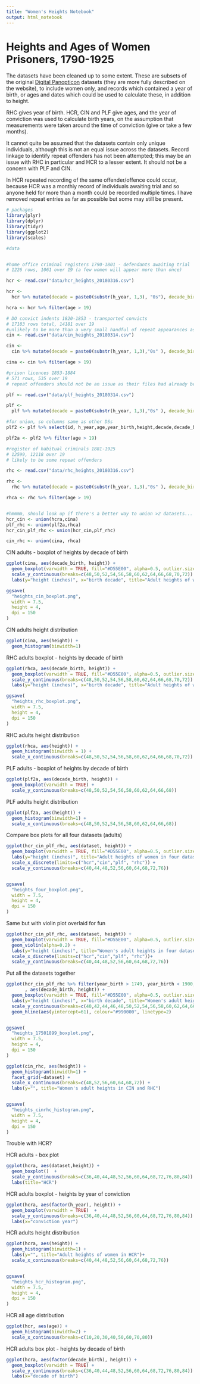 ```yaml
---
title: "Women's Heights Notebook"
output: html_notebook
---
```



Heights and Ages of Women Prisoners, 1790-1925
========================

The datasets have been cleaned up to some extent. These are subsets of the original [Digital Panopticon](https://www.digitalpanopticon.org) datasets (they are more fully described on the website), to include women only, and records which contained a year of birth, or ages and dates which could be used to calculate these, in addition to height.

RHC gives year of birth. HCR, CIN and PLF give ages, and the year of conviction was used to calculate birth years, on the assumption that measurements were taken around the time of conviction (give or take a few months). 

It cannot quite be assumed that the datasets contain only unique individuals, although this is not an equal issue across the datasets. Record linkage to identify repeat offenders has not been attempted; this may be an issue with RHC in particular and HCR to a lesser extent. It should not be a concern with PLF and CIN. 

In HCR repeated recording of the same offender/offence could occur, because HCR was a monthly record of individuals awaiting trial and so anyone held for more than a month could be recorded multiple times. I have removed repeat entries as far as possible but some may still be present.  


```r
# packages
library(plyr)
library(dplyr)
library(tidyr)
library(ggplot2)
library(scales)

```


```r
#data


#home office criminal registers 1790-1801 - defendants awaiting trial
# 1226 rows, 1061 over 19 (a few women will appear more than once)

hcr <- read.csv("data/hcr_heights_20180316.csv")

hcr <-
  hcr %>% mutate(decade = paste0(substr(h_year, 1,3), "0s"), decade_birth = paste0(substr(year_birth, 1,3), "0s"), dataset="hcr" )

hcra <- hcr %>% filter(age > 19)

# DO convict indents 1820-1853 - transported convicts
# 17183 rows total, 14181 over 19 
#unlikely to be more than a very small handful of repeat appearances as it was very rare to be transported more than once!
cin <- read.csv("data/cin_heights_20180314.csv")

cin <- 
  cin %>% mutate(decade = paste0(substr(h_year, 1,3),"0s" ), decade_birth = paste0(substr(year_birth, 1,3), "0s"), dataset = "cin" )

cina <- cin %>% filter(age > 19)

#prison licences 1853-1884
# 571 rows, 535 over 19
# repeat offenders should not be an issue as their files had already been amalgamated. If there was more than one height measurement for an individual only the first has been used.

plf <- read.csv("data/plf_heights_20180314.csv")

plf <-
  plf %>% mutate(decade = paste0(substr(h_year, 1,3),"0s" ), decade_birth = paste0(substr(year_birth, 1,3), "0s"), dataset="plf"  )

#for union, so columns same as other DSs
plf2 <- plf %>% select(id, h_year,age,year_birth,height,decade,decade_birth, dataset)

plf2a <- plf2 %>% filter(age > 19)

#register of habitual criminals 1881-1925
# 12599, 12118 over 19
# likely to be some repeat offenders

rhc <- read.csv("data/rhc_heights_20180316.csv")

rhc <-
  rhc %>% mutate(decade = paste0(substr(h_year, 1,3),"0s" ), decade_birth = paste0(substr(year_birth, 1,3), "0s"), dataset="rhc" )

rhca <- rhc %>% filter(age > 19)


#hmmmm, should look up if there's a better way to union >2 datasets...
hcr_cin <- union(hcra,cina)
plf_rhc <- union(plf2a,rhca)
hcr_cin_plf_rhc <- union(hcr_cin,plf_rhc)

cin_rhc <- union(cina, rhca)

```



CIN adults - boxplot of heights by decade of birth

```r
ggplot(cina, aes(decade_birth, height)) +
  geom_boxplot(varwidth = TRUE, fill="#D55E00", alpha=0.5, outlier.size = 0.7, outlier.alpha = 1) +
  scale_y_continuous(breaks=c(48,50,52,54,56,58,60,62,64,66,68,70,72)) +
  labs(y="height (inches)", x="birth decade", title="Adult heights of women in CIN")

ggsave(
  "heights_cin_boxplot.png",
  width = 7.5,
  height = 4,
  dpi = 150
)
```

CIN adults height distribution

```r

ggplot(cina, aes(height)) +
  geom_histogram(binwidth=1)

```




RHC adults boxplot - heights by decade of birth

```r
ggplot(rhca, aes(decade_birth, height)) +
  geom_boxplot(varwidth = TRUE, fill="#D55E00", alpha=0.5, outlier.size = 0.7, outlier.alpha = 1) +
  scale_y_continuous(breaks=c(48,50,52,54,56,58,60,62,64,66,68,70,72)) +
  labs(y="height (inches)", x="birth decade", title="Adult heights of women in RHC")

ggsave(
  "heights_rhc_boxplot.png",
  width = 7.5,
  height = 4,
  dpi = 150
)
```

RHC adults height distribution

```r
ggplot(rhca, aes(height)) +
  geom_histogram(binwidth = 1) +
  scale_x_continuous(breaks=c(48,50,52,54,56,58,60,62,64,66,68,70,72))
```



PLF adults - boxplot of heights by decade of birth

```r
ggplot(plf2a, aes(decade_birth, height)) +
  geom_boxplot(varwidth = TRUE) +
  scale_y_continuous(breaks=c(48,50,52,54,56,58,60,62,64,66,68)) 
```

PLF adults height distribution

```r
ggplot(plf2a, aes(height)) +
  geom_histogram(binwidth=1) +
  scale_x_continuous(breaks=c(48,50,52,54,56,58,60,62,64,66,68))
```


Compare box plots for all four datasets (adults)

```r
ggplot(hcr_cin_plf_rhc, aes(dataset, height)) +
  geom_boxplot(varwidth = TRUE, fill="#D55E00", alpha=0.5, outlier.size = 0.7, outlier.alpha = 1) +
  labs(y="height (inches)", title="Adult heights of women in four datasets") +
  scale_x_discrete(limits=c("hcr","cin","plf", "rhc")) +
  scale_y_continuous(breaks=c(40,44,48,52,56,60,64,68,72,76))


ggsave(
  "heights_four_boxplot.png",
  width = 7.5,
  height = 4,
  dpi = 150
)
```

Same but with violin plot overlaid for fun

```r
ggplot(hcr_cin_plf_rhc, aes(dataset, height)) +
  geom_boxplot(varwidth = TRUE, fill="#D55E00", alpha=0.5, outlier.size = 0.7, outlier.alpha = 1) +
  geom_violin(alpha=0.2) +
  labs(y="height (inches)", title="Women's adult heights in four datasets, 1790-1925") +
  scale_x_discrete(limits=c("hcr","cin","plf", "rhc"))+
  scale_y_continuous(breaks=c(40,44,48,52,56,60,64,68,72,76))
```


Put all the datasets together


```r
ggplot(hcr_cin_plf_rhc %>% filter(year_birth > 1749, year_birth < 1900, height > 40, height < 80)
       , aes(decade_birth, height)) +
  geom_boxplot(varwidth = TRUE, fill="#D55E00", alpha=0.5, outlier.size = 0.5, outlier.alpha = 1) +
  labs(y="height (inches)", x="birth decade", title="Women's adult heights by birth decade, 1750-1899") +
  scale_y_continuous(breaks=c(40,42,44,46,48,50,52,54,56,58,60,62,64,66,68,70,72,74,76)) +
  geom_hline(aes(yintercept=61), colour="#990000", linetype=2)


ggsave(
  "heights_17501899_boxplot.png",
  width = 7.5,
  height = 4,
  dpi = 150
)
```


```r
ggplot(cin_rhc, aes(height)) +
  geom_histogram(binwidth=1) +
  facet_grid(~dataset) +
  scale_x_continuous(breaks=c(48,52,56,60,64,68,72)) +
  labs(y="", title="Women's adult heights in CIN and RHC")


ggsave(
  "heights_cinrhc_histogram.png",
  width = 7.5,
  height = 4,
  dpi = 150
)
```

Trouble with HCR?

HCR adults - box plot 

```r
ggplot(hcra, aes(dataset,height)) +
  geom_boxplot()  +
  scale_y_continuous(breaks=c(36,40,44,48,52,56,60,64,68,72,76,80,84)) +
  labs(title="HCR")
```

HCR adults boxplot - heights by year of conviction
  
```r
ggplot(hcra, aes(factor(h_year), height)) +
  geom_boxplot(varwidth = TRUE)  +
  scale_y_continuous(breaks=c(36,40,44,48,52,56,60,64,68,72,76,80,84)) +
  labs(x="conviction year")
```

HCR adults height distribution

```r
ggplot(hcra, aes(height)) +
  geom_histogram(binwidth=1) +
  labs(y="", title="Adult heights of women in HCR")+
  scale_x_continuous(breaks=c(40,44,48,52,56,60,64,68,72,76))


ggsave(
  "heights_hcr_histogram.png",
  width = 7.5,
  height = 4,
  dpi = 150
)
```

HCR all age distribution

```r
ggplot(hcr, aes(age)) +
  geom_histogram(binwidth=2) +
  scale_x_continuous(breaks=c(10,20,30,40,50,60,70,80))
```

HCR adults box plot - heights by decade of birth
  
```r
ggplot(hcra, aes(factor(decade_birth), height)) +
  geom_boxplot(varwidth = TRUE) +
  scale_y_continuous(breaks=c(36,40,44,48,52,56,60,64,68,72,76,80,84)) +
  labs(x="decade of birth")
```

